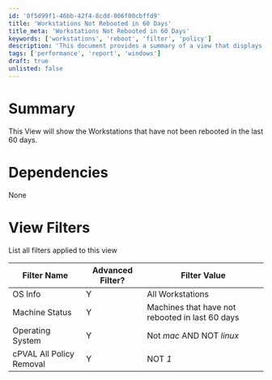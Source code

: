 ```yaml
---
id: '0f5d99f1-46bb-42f4-8cdd-006f00cbffd9'
title: 'Workstations Not Rebooted in 60 Days'
title_meta: 'Workstations Not Rebooted in 60 Days'
keywords: ['workstations', 'reboot', 'filter', 'policy']
description: 'This document provides a summary of a view that displays workstations that have not been rebooted in the last 60 days. It includes details on dependencies and the specific filters applied to this view, ensuring users can effectively monitor workstation status.'
tags: ['performance', 'report', 'windows']
draft: true
unlisted: false
---
```

# Summary

This View will show the Workstations that have not been rebooted in the last 60 days.

# Dependencies

None

# View Filters

List all filters applied to this view

| Filter Name                     | Advanced Filter? | Filter Value                                                  |
|----------------------------------|------------------|--------------------------------------------------------------|
| OS Info                         | Y                | All Workstations                                             |
| Machine Status                  | Y                | Machines that have not rebooted in last 60 days            |
| Operating System                 | Y                | Not *mac* AND NOT *linux*                                   |
| cPVAL All Policy Removal         | Y                | NOT *1*                                                    |













